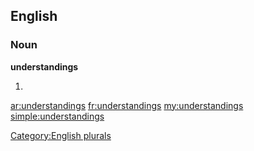 ==English==

===Noun===
'''understandings'''

# {{plural of|[[understanding]]}}

[[Category:English plurals]]

[[ar:understandings]]
[[fr:understandings]]
[[my:understandings]]
[[simple:understandings]]